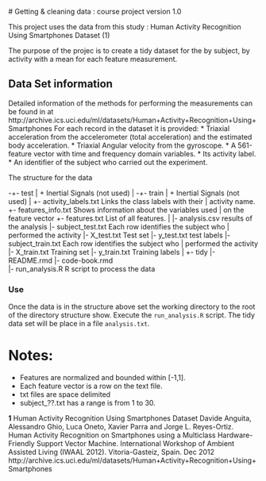  # Getting & cleaning data : course project
version 1.0

This project uses the data from this study : Human Activity Recognition Using Smartphones Dataset (1) 

The purpose of the projec is to create a tidy dataset for the by subject, by activity with a mean for each feature measurement.

## Data Set information
Detailed information of the methods for performing the measurements can be found in at http://archive.ics.uci.edu/ml/datasets/Human+Activity+Recognition+Using+Smartphones
For each record in the dataset it is provided:
* Triaxial acceleration from the accelerometer (total acceleration) and the estimated body acceleration.
* Triaxial Angular velocity from the gyroscope.
* A 561-feature vector with time and frequency domain variables.
* Its activity label.
* An identifier of the subject who carried out the experiment.

The structure for the data 

-+- test
 |   +  Inertial Signals  (not used)
 |
-+- train
 |   +  Inertial Signals  (not used)
 |
 +- activity_labels.txt     Links the class labels with their 
 |                          activity name.
 +- features_info.txt       Shows information about the variables used 
 |                          on the feature vector
 +- features.txt            List of all features.
 |
 |- analysis.csv            results of the analysis
 |- subject_test.txt        Each row identifies the subject who 
 |                          performed the activity
 |- X_test.txt              Test set
 |- y_test.txt              test labels
 |- subject_train.txt       Each row identifies the subject who 
 |                          performed the activity
 |- X_train.txt             Training set
 |- y_train.txt             Training labels
 |
 +- tidy
     |- README.rmd
     |- code-book.rmd       
     |- run_analysis.R      R script to process the data

### Use
Once the data is in the structure above set the working directory to the root of the directory structure show. Execute the `run_analysis.R` script. The tidy data set will be place in a file `analysis.txt`.


Notes: 
======
- Features are normalized and bounded within [-1,1].
- Each feature vector is a row on the text file.
- txt files are space delimited
- subject_??.txt has a range is from 1 to 30.


**1** Human Activity Recognition Using Smartphones Dataset
Davide Anguita, Alessandro Ghio, Luca Oneto, Xavier Parra and Jorge L. Reyes-Ortiz. Human Activity Recognition on Smartphones using a Multiclass Hardware-Friendly Support Vector Machine. International Workshop of Ambient Assisted Living (IWAAL 2012). Vitoria-Gasteiz, Spain. Dec 2012
http://archive.ics.uci.edu/ml/datasets/Human+Activity+Recognition+Using+Smartphones
